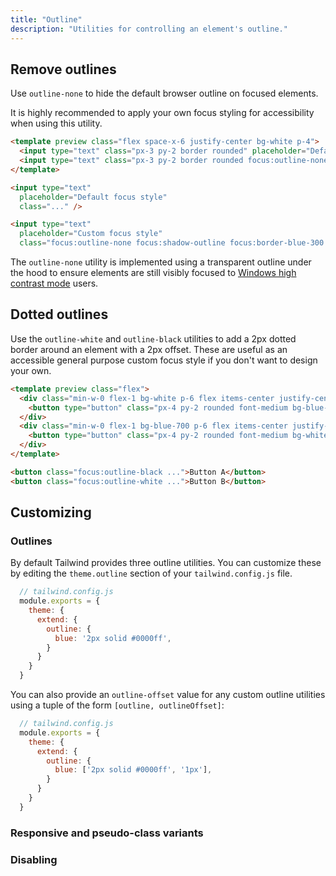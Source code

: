 ```yaml
---
title: "Outline"
description: "Utilities for controlling an element's outline."
---
```




## Remove outlines

Use `outline-none` to hide the default browser outline on focused elements.

It is highly recommended to apply your own focus styling for accessibility when using this utility.

```html
<template preview class="flex space-x-6 justify-center bg-white p-4">
  <input type="text" class="px-3 py-2 border rounded" placeholder="Default focus style" />
  <input type="text" class="px-3 py-2 border rounded focus:outline-none focus:shadow-outline focus:border-blue-400" placeholder="Custom focus style" />
</template>

<input type="text"
  placeholder="Default focus style"
  class="..." />

<input type="text"
  placeholder="Custom focus style"
  class="focus:outline-none focus:shadow-outline focus:border-blue-300 ..." />
```

The `outline-none` utility is implemented using a transparent outline under the hood to ensure elements are still visibly focused to [Windows high contrast mode](https://blogs.windows.com/msedgedev/2020/09/17/styling-for-windows-high-contrast-with-new-standards-for-forced-colors/) users.

## <Heading badge="v1.9.0+">Dotted outlines</Heading>

Use the `outline-white` and `outline-black` utilities to add a 2px dotted border around an element with a 2px offset. These are useful as an accessible general purpose custom focus style if you don't want to design your own.

```html
<template preview class="flex">
  <div class="min-w-0 flex-1 bg-white p-6 flex items-center justify-center">
    <button type="button" class="px-4 py-2 rounded font-medium bg-blue-600 text-white focus:outline-black">Button A</button>
  </div>
  <div class="min-w-0 flex-1 bg-blue-700 p-6 flex items-center justify-center">
    <button type="button" class="px-4 py-2 rounded font-medium bg-white text-gray-900 focus:outline-white">Button B</button>
  </div>
</template>

<button class="focus:outline-black ...">Button A</button>
<button class="focus:outline-white ...">Button B</button>
```

## Customizing

### <Heading badge="v1.9.0+">Outlines</Heading>

By default Tailwind provides three outline utilities. You can customize these by editing the `theme.outline` section of your `tailwind.config.js` file.

```js
  // tailwind.config.js
  module.exports = {
    theme: {
      extend: {
        outline: {
          blue: '2px solid #0000ff',
        }
      }
    }
  }
```

You can also provide an `outline-offset` value for any custom outline utilities using a tuple of the form `[outline, outlineOffset]`:

```js
  // tailwind.config.js
  module.exports = {
    theme: {
      extend: {
        outline: {
          blue: ['2px solid #0000ff', '1px'],
        }
      }
    }
  }
```

### Responsive and pseudo-class variants

<Variants plugin="outline" />

### Disabling

<Disabling plugin="outline" />
